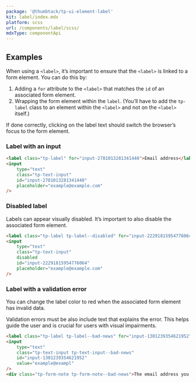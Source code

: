 ```yaml
---
package: '@thumbtack/tp-ui-element-label'
kit: label/index.mdx
platform: scss
url: /components/label/scss/
mdxType: componentApi
---
```



## Examples

When using a `<label>`, it’s important to ensure that the `<label>` is linked to a form element. You can do this by:

1. Adding a `for` attribute to the `<label>` that matches the `id` of an associated form element.
2. Wrapping the form element within the `label`. (You’ll have to add the `tp-label` class to an element within the `<label>` and not on the `<label>` itself.)

If done correctly, clicking on the label text should switch the browser’s focus to the form element.

### Label with an input

```html
<label class="tp-label" for="input-2781013281341440">Email address</label>
<input
    type="text"
    class="tp-text-input"
    id="input-2781013281341440"
    placeholder="example@example.com"
/>
```

### Disabled label

Labels can appear visually disabled. It’s important to also disable the associated form element.

```html
<label class="tp-label tp-label--disabled" for="input-22291815954776064">Email address</label>
<input
    type="text"
    class="tp-text-input"
    disabled
    id="input-22291815954776064"
    placeholder="example@example.com"
/>
```

### Label with a validation error

You can change the label color to red when the associated form element has invalid data.

Validation errors must be also include text that explains the error. This helps guide the user and is crucial for users with visual impairments.

```html
<label class="tp-label tp-label--bad-news" for="input-1301239354621952">Email address</label>
<input
    type="text"
    class="tp-text-input tp-text-input--bad-news"
    id="input-1301239354621952"
    value="example@exampl"
/>
<div class="tp-form-note tp-form-note--bad-news">The email address you entered is incorrect.</div>
```
